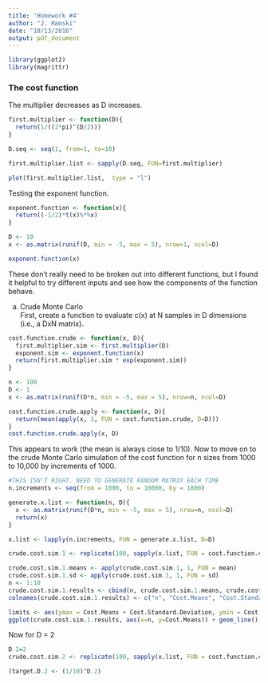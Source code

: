 ```yaml
---
title: 'Homework #4'
author: "J. Hamski"
date: "10/13/2016"
output: pdf_document
---
```

```r
library(ggplot2)
library(magrittr)
```


### The cost function
The multiplier decreases as D increases. 
```r
first.multiplier <- function(D){
  return(1/((2*pi)^(D/2)))
}
```

```r
D.seq <- seq(1, from=1, to=10)

first.multiplier.list <- sapply(D.seq, FUN=first.multiplier)

plot(first.multiplier.list,  type = "l")
```

Testing the exponent function. 
```r
exponent.function <- function(x){
  return((-1/2)*t(x)%*%x)
}

D <- 10
x <- as.matrix(runif(D, min = -5, max = 5), nrow=1, ncol=D)

exponent.function(x)
```

These don't really need to be broken out into different functions, but I found it helpful to try different inputs and see how the components of the function behave. 

a) Crude Monte Carlo  
First, create a function to evaluate c(x) at N samples in D dimensions (i.e., a DxN matrix).  
```r
cost.function.crude <- function(x, D){
  first.multiplier.sim <- first.multiplier(D)
  exponent.sim <- exponent.function(x)
  return(first.multiplier.sim * exp(exponent.sim))
}
```

```r
n <- 100
D <- 1
x <- as.matrix(runif(D*n, min = -5, max = 5), nrow=n, ncol=D)
```

```r
cost.function.crude.apply <- function(x, D){
  return(mean(apply(x, 1, FUN = cost.function.crude, D=D)))
}
cost.function.crude.apply(x, D)
```

This appears to work (the mean is always close to 1/10). Now to move on to the crude Monte Carlo simulation of the cost function for n sizes from 1000 to 10,000 by increments of 1000.

```r

#THIS ISN'T RIGHT. NEED TO GENERATE RANDOM MATRIX EACH TIME
n.increments <- seq(from = 1000, to = 10000, by = 1000)

generate.x.list <- function(n, D){
  x <- as.matrix(runif(D*n, min = -5, max = 5), nrow=n, ncol=D)
  return(x)
}

x.list <- lapply(n.increments, FUN = generate.x.list, D=D)
```

```r
crude.cost.sim.1 <- replicate(100, sapply(x.list, FUN = cost.function.crude.apply, D=D))
```

```r
crude.cost.sim.1.means <- apply(crude.cost.sim.1, 1, FUN = mean)
crude.cost.sim.1.sd <- apply(crude.cost.sim.1, 1, FUN = sd)
n <- 1:10
crude.cost.sim.1.results <- cbind(n, crude.cost.sim.1.means, crude.cost.sim.1.sd) %>% as.data.frame()
colnames(crude.cost.sim.1.results) <- c("n", "Cost.Means", "Cost.Standard.Deviation")

```

```r
limits <- aes(ymax = Cost.Means + Cost.Standard.Deviation, ymin = Cost.Means - Cost.Standard.Deviation)
ggplot(crude.cost.sim.1.results, aes(x=n, y=Cost.Means)) + geom_line() + geom_errorbar(limits)
```

Now for D = 2 

```r
D.2=2
crude.cost.sim.2 <- replicate(100, sapply(x.list, FUN = cost.function.crude.apply, D=D.2))

(target.D.2 <- (1/10)^D.2)
```

